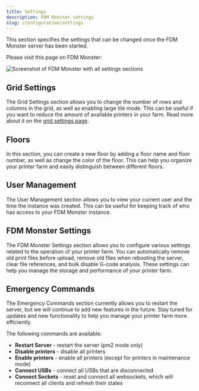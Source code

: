 ```yaml
---
title: Settings
description: FDM Monster settings
slug: /configuration/settings
---
```


This section specifies the settings that can be changed once the FDM Monster server has been started.

Please visit this page on FDM Monster:

![Screenshot of FDM Monster with all settings sections](../../images/settings.png)

## Grid Settings

The Grid Settings section allows you to change the number of rows and columns in the grid, as well as enabling large tile mode. This can be useful if you want to reduce the amount of available printers in your farm.
Read more about it on the [grid settings page](grid_settings.mdx).

## Floors

In this section, you can create a new floor by adding a floor name and floor number, as well as change the color of the floor. This can help you organize your printer farm and easily distinguish between different floors.

## User Management

The User Management section allows you to view your current user and the time the instance was created. This can be useful for keeping track of who has access to your FDM Monster instance.

## FDM Monster Settings

The FDM Monster Settings section allows you to configure various settings related to the operation of your printer farm. You can automatically remove old print files before upload, remove old files when rebooting the server, clear file references, and bulk disable G-code analysis. These settings can help you manage the storage and performance of your printer farm.

## Emergency Commands

The Emergency Commands section currently allows you to restart the server, but we will continue to add new features in the future. Stay tuned for updates and new functionality to help you manage your printer farm more efficiently.

The following commands are available:

- **Restart Server** - restart the server (pm2 mode only)
- **Disable printers** - disable all printers
- **Enable printers** - enable all printers (except for printers in maintenance mode)
- **Connect USBs** - connect all USBs that are disconnected
- **Connect Sockets** - reset and connect all websockets, which will reconnect all clients and refresh their states
